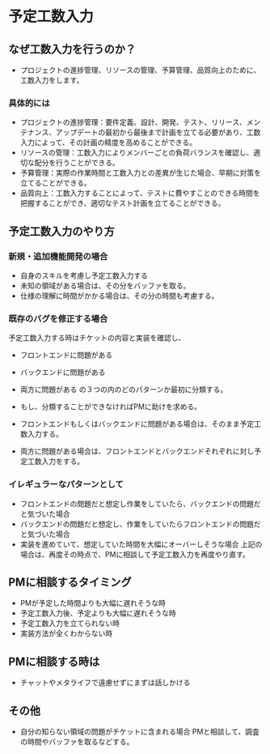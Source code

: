 # 予定工数入力

## なぜ工数入力を行うのか？
* プロジェクトの進捗管理、リソースの管理、予算管理、品質向上のために、工数入力をします。

### 具体的には
* プロジェクトの進捗管理：要件定義、設計、開発、テスト、リリース、メンテナンス、アップデートの最初から最後まで計画を立てる必要があり、工数入力によって、その計画の精度を高めることができる。
* リソースの管理：工数入力によりメンバーごとの負荷バランスを確認し、適切な配分を行うことができる。
* 予算管理：実際の作業時間と工数入力との差異が生じた場合、早期に対策を立てることができる。
* 品質向上：工数入力することによって、テストに費やすことのできる時間を把握することができ、適切なテスト計画を立てることができる。

## 予定工数入力のやり方

### 新規・追加機能開発の場合
* 自身のスキルを考慮し予定工数入力する
* 未知の領域がある場合は、その分をバッファを取る。
* 仕様の理解に時間がかかる場合は、その分の時間も考慮する。

### 既存のバグを修正する場合
予定工数入力する時はチケットの内容と実装を確認し、
* フロントエンドに問題がある
* バックエンドに問題がある
* 両方に問題がある
の３つの内のどのパターンか最初に分類する。

* もし、分類することができなければPMに助けを求める。

* フロントエンドもしくはバックエンドに問題がある場合は、そのまま予定工数入力する。

* 両方に問題がある場合は、フロントエンドとバックエンドそれぞれに対し予定工数入力をする。


### イレギュラーなパターンとして
* フロントエンドの問題だと想定し作業をしていたら、バックエンドの問題だと気づいた場合
* バックエンドの問題だと想定し、作業をしていたらフロントエンドの問題だと気づいた場合
* 実装を進めていて、想定していた時間を大幅にオーバーしそうな場合
上記の場合は、再度その時点で、PMに相談して予定工数入力を再度やり直す。

## PMに相談するタイミング
* PMが予定した時間よりも大幅に遅れそうな時
* 予定工数入力後、予定よりも大幅に遅れそうな時
* 予定工数入力を立てられない時
* 実装方法が全くわからない時

## PMに相談する時は
* チャットやメタライフで遠慮せずにまずは話しかける

## その他
* 自分の知らない領域の問題がチケットに含まれる場合
PMと相談して、調査の時間やバッファを取るなどする。

